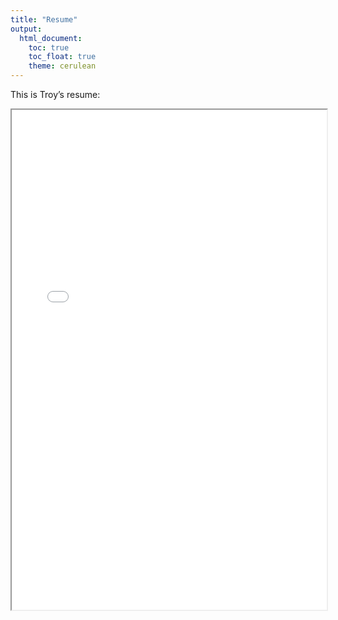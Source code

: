 ```yaml
---
title: "Resume"
output: 
  html_document:
    toc: true
    toc_float: true
    theme: cerulean
---
```


This is Troy's resume:

<iframe width="100%" height="800" src="images/cv_data_science.pdf">